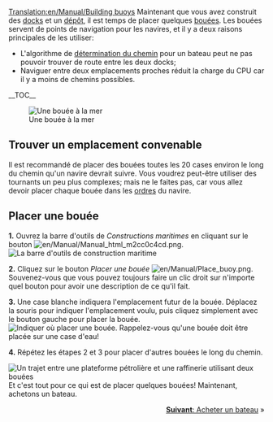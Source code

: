 [[Translation:en/Manual/Building buoys]]
{{fr/Manual/Tutorial/Tutoriel}}
Maintenant que vous avez construit des [[fr/Manual/Construction de docks|docks]] et un [[fr/Manual/Construction de dépôts maritimes|dépôt]], il est temps de placer quelques [[fr/Manual/Docks|bouées]]. Les bouées servent de points de navigation pour les navires, et il y a deux raisons principales de les utiliser:
*L'algorithme de [[fr/Archive/Manual/Settings/Détermination de chemin|détermination du chemin]] pour un bateau peut ne pas pouvoir trouver de route entre les deux docks;
*Naviguer entre deux emplacements proches réduit la charge du CPU car il y a moins de chemins possibles.

__TOC__

[[File:en/Manual/Buoy.png|left|frame|Une bouée à la mer]]
==Trouver un emplacement convenable==
Il est recommandé de placer des bouées toutes les 20 cases environ le long du chemin qu'un navire devrait suivre. Vous voudrez peut-être utiliser des tournants un peu plus complexes; mais ne le faites pas, car vous allez devoir placer chaque bouée dans les [[fr/Manual/Ordres|ordres]] du navire.

<div style="clear:left"></div>

==Placer une bouée==

'''1.''' Ouvrez la barre d'outils de ''Constructions maritimes'' en cliquant sur le bouton [[File:en/Manual/Manual html m2cc0c4cd.png]].
[[File:en/Manual/Dock toolbar.png|frame|none|La barre d'outils de construction maritime]]

'''2.''' Cliquez sur le bouton ''Placer une bouée'' [[File:en/Manual/Place buoy.png]]. Souvenez-vous que vous pouvez toujours faire un clic droit sur n'importe quel bouton pour avoir une description de ce qu'il fait.

'''3.''' Une case blanche indiquera l'emplacement futur de la bouée. Déplacez la souris pour indiquer l'emplacement voulu, puis cliquez simplement avec le bouton gauche pour placer la bouée.
[[File:en/Manual/Placing-buoy-1.png|frame|none|Indiquer où placer une bouée. Rappelez-vous qu'une bouée doit être placée sur une case d'eau!]]

'''4.''' Répétez les étapes 2 et 3 pour placer d'autres bouées le long du chemin.


[[File:en/Manual/Placing-buoy-2.png|frame|right|Un trajet entre une [[fr/Manual/Base Set/Industries/Plateforme pétrolière|plateforme pétrolière]] et une [[fr/Manual/Base Set/Industries/Raffinerie|raffinerie]] utilisant deux bouées]]
Et c'est tout pour ce qui est de placer quelques bouées! Maintenant, achetons un bateau.

<span style="float: right">[[fr/Manual/Achat de bateaux|'''Suivant''': Acheter un bateau]] &raquo;</span>